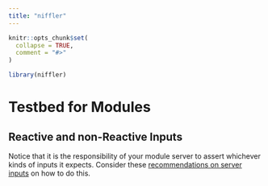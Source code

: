 ```yaml
---
title: "niffler"
---
```



```r
knitr::opts_chunk$set(
  collapse = TRUE,
  comment = "#>"
)
```

```r
library(niffler)
```


# Testbed for Modules

## Reactive and non-Reactive Inputs

Notice that it is the responsibility of your module server to
assert whichever kinds of inputs it expects.
Consider these [recommendations on server inputs](https://mastering-shiny.org/scaling-modules.html#server-inputs)
on how to do this.
